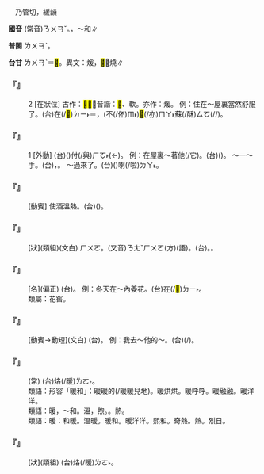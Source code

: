 
=={{ruby|暖|ㄋㄨㄢˇ}}==

　乃管切，緩韻

'''國音''' (常音)<rt>ㄋㄨㄢˇ</rt>。{{ruby|→|ㄋㄤˇ}}，～和∥

'''普閩''' <rt>ㄌㄨㄢˋ</rt>。

'''台甘''' <rt>ㄌㄨㄢˋ</rt>＝<mark>&#xf98c1;</mark>。異文：煖，<mark>&#xf98c3;</mark>{{ruby|。|ㄒㄧㄜ}}＝燒∥

    

==='''『{{ruby|暖|ㄋㄨㄢˇ}}』'''===
:2  [在狀位] 古作：<mark>&#xf98c1;</mark><mark>&#xf98c3;</mark>，音諧：<mark>&#xf96c1;</mark>、軟。亦作：煖。 例：住在～屋裏當然舒服了。(台){{ruby|遰|ㄉㄨㄚ˪}}在(/<mark>&#xf9853;</mark>)<rt>ㄉㄧ˫</rt>{{ruby|燒|ㄒㄧㄜ}}{{ruby|烙|ㄌㄜ˫}}{{ruby|丌|ㆤ}}{{ruby|厝|ㄘㄨ˪}}{{ruby|內|ㄌㄞ˫}}＝{{ruby|厝|ㄘㄨ˪}}{{ruby|內|ㄌㄞ˫}}{{ruby|燒|ㄒㄧㄜ}}{{ruby|烙|ㄌㄜ˫}}，{{ruby|當|ㄉㆲ}}{{ruby|然|ㄌㄧㄢˊ}}(不(/伓)<rt>ㆬ˫</rt>{{ruby|免|ㆠㄧㄢˋ}}{{ruby|講|ㄍㆲˋ}})<mark>&#xffaca;</mark>(/亦)<rt>ㄇㄚ˫</rt>{{ruby|真|ㄐㄧㄣ}}蘇(/酥)<rt>ㄙㆦ</rt>{{ruby|爽|ㄙㆲˋ}}(/{{ruby|快|ㄎㄨㆪ˪}}{{ruby|活|ㄨㄚㆷ ͘}}/{{ruby|爽|ㄙㆲˋ}}{{ruby|快|ㄎㄨㄞ˪}})。
    

==='''『{{ruby|暖|ㄋㄨㄢˇ}}』'''===
:1  [外動] (台)({{ruby|將|ㄐㄧㆲ}}){{ruby|物|ㄇㄧㆷ ͘/ㄇㆭㆷ ͘}}{{ruby|件|ㄍㄧㆩ˫}}{{ruby|囥|ㄎㆭ˪}}{{ruby|站|ㄉㆰ˪/ㄉㄧㆰ˪}}{{ruby|火|ㄏㄨㆤˋ/ㄏㆤˋ/ㄏㄜˋ}}{{ruby|頂|ㄉㄧㄥˋ}}{{ruby|或|ㄧㄚㆷ ͘}}{{ruby|是|ㄒㄧ˫}}{{ruby|倚|ㄨㄚˋ}}{{ruby|近|ㄍㄨㄣ˫/ㄍㄧㄣ˫}}{{ruby|火|ㄏㄨㆤˋ/ㄏㆤˋ/ㄏㄜˋ}}{{ruby|丌|ㆤ}}{{ruby|所|ㄙㆦˋ}}{{ruby|在|ㄗㄞ˫}}付(/與)<rt>ㄏㆦ˫</rt>{{ruby|伊|ㄧ}}{{ruby|變|ㄅㄧㄢ˪}}{{ruby|較|ㄎㄚㆷ}}{{ruby|燒|ㄒㄧㄜ}}{{ruby|烙|ㄌㄜ˫}}(←{{ruby|烙|ㄌㄜㆷ ͘}})。 例：在屋裏～著他(/它)。(台){{ruby|囥|ㄎㆭ˪}}{{ruby|站|ㄉㆰ˪/ㄉㄧㆰ˪}}{{ruby|厝|ㄘㄨ˪}}{{ruby|內|ㄌㄞ˫}}{{ruby|付|ㄏㆦ˫}}{{ruby|伊|ㄧ}}{{ruby|燒|ㄒㄧㄜ}}{{ruby|烙|ㄌㄜ˫}}{{ruby|一|ㄐㄧㆵ ͘}}{{ruby|下|·ㆤ˫}}({{ruby|得|ㄉㄧㆵ}}{{ruby|著|ㄉㄧㄜㆷ ͘}}{{ruby|燒|ㄒㄧㄜ}}{{ruby|氣|ㄎㄧ˪}})。 ～一～手。(台){{ruby|手|ㄑㄧㄨˋ}}{{ruby|烘|ㄏㄤ}}{{ruby|烘|ㄏㄤ}}{{ruby|咧|ㄌㆤ˪}}，{{ruby|烘|ㄏㄤ}}{{ruby|烘|ㄏㄤ}}{{ruby|付|ㄏㆦ˫}}{{ruby|燒|ㄒㄧㄜ}}{{ruby|烙|ㄌㄜ˫}}。 ～過來了。(台)({{ruby|得|ㄉㄧㆵ}}{{ruby|著|ㄉㄧㄜㆷ ͘}}{{ruby|燒|ㄒㄧㄜ}}{{ruby|氣|ㄎㄧ˪}}){{ruby|較|ㄎㄚㆷ}}{{ruby|燒|ㄒㄧㄜ}}{{ruby|烙|ㄌㄜ˫}}{{ruby|起|·ㄎㄧˋ}}{{ruby|來|·ㄌㄞˊ}}喇(/啦)<rt>ㄌㄚ˪</rt>。
    

==='''『{{ruby|暖|ㄋㄨㄢˇ}}{{ruby|酒|ㄐㄧㄡˇ}}』'''===
: [動賓] 使酒溫熱。(台){{ruby|溫|ㄨㄣ}}({{ruby|燒|ㄒㄧㄜ}}){{ruby|酒|ㄐㄧㄨˋ}}。
    

==='''『{{ruby|暖|ㄋㄨㄢˇ}}{{ruby|和|ㄏㄜˊ}}』'''===
: [狀](類組)(文白) {{ruby|(語)|ㄋㄨㄢˇ}}<rt>ㄏㄨㄛ</rt>。(又音)<rt>ㄋㄤˇ</rt><rt>ㄏㄨㄛ</rt>(方)(語)。(台){{ruby|燒|ㄒㄧㄜ}}{{ruby|熱|ㄌㄨㄚㆷ ͘/ㆡㄨㄚㆷ ͘}}。{{ruby|燒|ㄒㄧㄜ}}{{ruby|烙|ㄌㄜ˫}}。
    

==='''『{{ruby|暖|ㄋㄨㄢˇ}}{{ruby|屋|ㄨ}}』'''===
: [名](偏正) (台){{ruby|溫|ㄨㄣ}}{{ruby|室|ㄒㄧㆤㆶ}}。 例：冬天在～內養花。(台){{ruby|冬|ㄉㄤ}}{{ruby|天|ㄊㆪ}}在(/<mark>&#xf9853;</mark>)<rt>ㄉㄧ˫</rt>{{ruby|溫|ㄨㄣ}}{{ruby|室|ㄒㄧㆤㆶ}}{{ruby|內|ㄌㄞ˫}}{{ruby|飼|ㄑㄧ˫}}{{ruby|花|ㄏㄨㆤ}}。
:類屬：花窖。
:
    

==='''『{{ruby|暖|ㄋㄨㄢˇ}}{{ruby|壽|ㄕㄡˋ}}』'''===
: [動賓→動短](文白) (台){{ruby|生|ㄙㆥ/ㄒㆪ}}{{ruby|日|ㆢㄧㆵ ͘/ㄌㄧㆵ ͘}}{{ruby|丌|ㆤ}}{{ruby|前|ㄐㄧㄥˊ}}{{ruby|一|ㄐㄧㆵ ͘}}{{ruby|日|ㆢㄧㆵ ͘/ㄌㄧㆵ ͘}}{{ruby|送|ㄙㄤ˪}}{{ruby|酒|ㄐㄧㄨˋ}}{{ruby|去|ㄎㄧ˪}}{{ruby|祝|ㄐㄧㆦㆶ}}{{ruby|壽|ㄒㄧㄨ˫}}。 例：我去～他的～。(台){{ruby|我|ㆣㄨㄚˋ}}{{ruby|來|ㄌㄞˊ}}{{ruby|去|ㄎㄧ˪}}{{ruby|共|ㄍㄚ˫}}{{ruby|伊|ㄧ}}{{ruby|祝|ㄐㄧㆦㆶ}}{{ruby|壽|ㄒㄧㄨ˫}}(/{{ruby|做|ㄗㄨㆤ˪/ㄗㄜ˪}}{{ruby|生|ㄙㆥ/ㄒㆪ}}{{ruby|日|ㆢㄧㆵ ͘/ㄌㄧㆵ ͘}})。
    

==='''『{{ruby|風|ㄈㄥ}}{{ruby|和|ㄏㄜˊ}}{{ruby|日|ㄖˋ}}{{ruby|暖|ㄋㄨㄢˇ}}』'''===
: (常) (台){{ruby|風|ㄏㆲ}}{{ruby|吹|ㄘㆤ/ㄘㄨㆤ}}{{ruby|和|ㄏㄜˊ}}{{ruby|順|ㄙㄨㄣ˫}}{{ruby|日|ㆢㄧㆵ ͘/ㄌㄧㆵ ͘}}{{ruby|頭|ㄊㄠˊ}}{{ruby|燒|ㄒㄧㄜ}}烙(/暖)<rt>ㄌㄜ˫</rt>。
:類語：形容「暖和」：暖暖的(/暖暖兒地)。暖烘烘。暖呼呼。暖融融。暖洋洋。
:
:類語：暖，～和。溫，煦。{{ruby|燠|ㄩˋ}}。熱。
:
:類語：暖：和暖。溫暖。暖和。暖洋洋。熙和。奇熱。{{ruby|燠|ㄩˋ}}熱。烈日。
:
    

==='''『{{ruby|溫|ㄨㄣ}}{{ruby|暖|ㄋㄨㄢˇ}}』'''===
: [狀](類組) (台){{ruby|天|ㄊㆪ}}{{ruby|氣|ㄎㄧ˪}}{{ruby|燒|ㄒㄧㄜ}}烙(/暖)<rt>ㄌㄜ˫</rt>。
    
